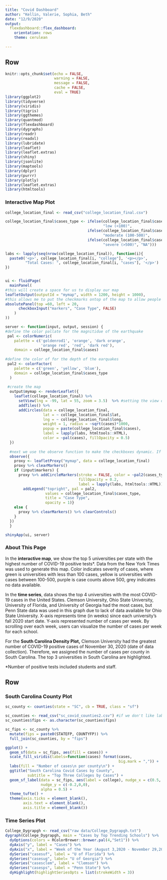 ```yaml
---
title: "Covid Dashboard"
author: "Kellin, Valerie, Sophia, Beth"
date: "12/9/2020"
output: 
  flexdashboard::flex_dashboard:
    orientation: rows
    theme: cerulean
    
---
```

Row
-------------------------------------
```r
knitr::opts_chunk$set(echo = FALSE,
                      warning = FALSE,
                      message = FALSE,
                      cache = FALSE,
                      eval = TRUE)
library(ggplot2)
library(tidyverse)
library(viridis)
library(tigris)
library(ggthemes)
library(quantmod)
library(flexdashboard)
library(dygraphs)
library(readr)
library(readxl)
library(lubridate)
library(leaflet)
library(leaflet.extras)
library(shiny)
library(jsonlite)
library(maptools)
library(dplyr)
library(purrr)
library(plotly)
library(leaflet.extras)
library(htmltools)

```


### Interactive Map Plot

```r

college_location_final <- read_csv("college_location_final.csv")

```

```r

college_location_final$cases_type <- ifelse(college_location_final$cases <= 100,
                                            "low (<100)", 
                                     ifelse(college_location_final$cases <= 500, 
                                            "moderate (100-500)",
                                     ifelse(college_location_final$cases > 500,
                                            "severe (>500)", "NA")))

labs <- lapply(seq(nrow(college_location_final)), function(i){
  paste0('<p>', college_location_final[i, "college"], '<p></p>', 
         "Total Cases: ", college_location_final[i, "cases"], '</p>')
})


ui <- fluidPage(
  mainPanel( 
#this will create a space for us to display our map
leafletOutput(outputId = "mymap", width = 1200, height = 1000), 
#this allows me to put the checkmarks ontop of the map to allow people to view earthquake depth or overlay a heatmap
absolutePanel(top =60, left = 20, 
      checkboxInput("markers", "Case Type", FALSE)
    )
))

server <- function(input, output, session) {
#define the color pallate for the magnitidue of the earthquake
 pal <- colorNumeric(
    palette = c('goldenrod1', 'orange', 'dark orange', 
                'orange red', 'red', 'dark red'),
    domain = college_location_final$cases)
  
#define the color of for the depth of the earquakes
 pal2 <- colorFactor(
    palette = c('green', 'yellow', 'blue'),
    domain = college_location_final$cases_type
  )
 
 #create the map
  output$mymap <- renderLeaflet({
    leaflet(college_location_final) %>% 
      setView(lng = -99, lat = 55, zoom = 3.5)  %>% #setting the view over ~ center of North America
      addTiles() %>% 
      addCircles(data = college_location_final, 
                 lat = ~ college_location_final$lat,
                 lng = ~ college_location_final$long, 
                 weight = 1, radius = ~sqrt(cases)*1000,
                 popup = paste(college_location_final$cases), 
                 label = lapply(labs, htmltools::HTML),
                 color = ~pal(cases), fillOpacity = 0.5)
  })
  
  #next we use the observe function to make the checkboxes dynamic. If you leave this part out you will see that the checkboxes, when clicked on the first time, display our filters...But if you then uncheck them they stay on. So we need to tell the server to update the map when the checkboxes are unchecked.
  observe({
    proxy <- leafletProxy("mymap", data = college_location_final)
    proxy %>% clearMarkers()
    if (input$markers) {
      proxy %>% addCircleMarkers(stroke = FALSE, color = ~pal2(cases_type),
                                 fillOpacity = 0.2, 
                                 label = lapply(labs, htmltools::HTML)) %>%
        addLegend("topright", pal = pal2, 
                  values = college_location_final$cases_type,
                  title = "Case Type",
                  opacity = 1)}
    else {
      proxy %>% clearMarkers() %>% clearControls()
    }
  })
  }

shinyApp(ui, server)


```

### About This Page

In the **interactive map**, we show the top 5 universities per state with the highest number of COVID-19 positive tests*. Data from the New York Times was used to generate this map. Color indicates severity of cases, where green is universities with less than 100 cases, yellow is universities with cases between 100-500, purple is case counts above 500, grey indicates no data available.

In the **time series**, data shows the top 4 universities with the most COVID-19 cases in the United States. Clemson University, Ohio State University, University of Florida, and University of Georgia had the most cases, but Penn State data was used in this graph due to lack of data available for Ohio State University. X-axis represents time (in weeks) since each university’s fall 2020 start date. Y-axis represented number of cases per week. By scrolling over each week, users can visualize the number of cases per week for each school.

For the **South Carolina Density Plot,** Clemson University had the greatest number of COVID-19 positive cases of November 30, 2020 (date of data collection). Therefore, we assigned the number of cases per county in South Carolina. The top 3 universities in South Carolina are highlighted.

*Number of positive tests included students and staff.


Row
-------------------------------------

### South Carolina County Plot
```r
sc_county <- counties(state = "SC", cb = TRUE, class = "sf")

sc_counties <- read_csv("sc_covid_counties2.csv") #if we don't like labels can put back to1
sc_counties$fips <- as.character(sc_counties$fips)

sc_fips <- sc_county %>% 
  mutate(fips = paste0(STATEFP, COUNTYFP)) %>% 
  full_join(sc_counties, by = "fips") 
```


```r

ggplot() + 
  geom_sf(data = sc_fips, aes(fill = cases)) +
  scale_fill_viridis(labels=function(cases) format(cases, 
                                                   big.mark = ",")) +
  labs(fill = "Number of cases\n per county\n") +
  ggtitle("South Carolina Covid Cases by County",
          subtitle = "Top Three Colleges by Cases") + 
  geom_sf_label(data = sc_fips, aes(label = college), nudge_x = c(0.5, 0, 0),
                nudge_y = c(-0.2,0,0),
                alpha = 0.5) +
  theme_tufte() +
  theme(axis.ticks = element_blank(),
        axis.text = element_blank(), 
        axis.title = element_blank())

```

### Time Series Plot

```r
College_Dygrapgh <- read_csv("raw data/College_Dygrapgh.txt")
dygraph(College_Dygrapgh, main = "Cases by Top Trending Schools") %>%
  dyOptions(colors = RColorBrewer::brewer.pal(4,"Set1")) %>% 
  dyAxis("y", label = "Cases") %>% 
  dyAxis("x", label = "Week of the Year (August 3,2020 - November 29,2020)") %>% 
  dySeries("casesuf", label = "U of Florida") %>% 
  dySeries("casesug", label= "U of Georgia") %>% 
  dySeries("casesclem", label = "Clemson") %>% 
  dySeries("casesps", label = "Penn State") %>% 
  dyHighlight(highlightSeriesOpts = list(strokeWidth = 3))
 
```

